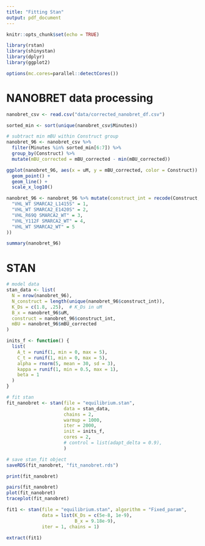 ```yaml
---
title: "Fitting Stan"
output: pdf_document
---
```


```r
knitr::opts_chunk$set(echo = TRUE)
```

```r
library(rstan)
library(shinystan)
library(dplyr)
library(ggplot2)
```

```r
options(mc.cores=parallel::detectCores())
```


# NANOBRET data processing
```r
nanobret_csv <- read.csv("data/corrected_nanobret_df.csv")

sorted_min <- sort(unique(nanobret_csv$Minutes))

# subtract min mBU within Construct group
nanobret_96 <- nanobret_csv %>% 
  filter(Minutes %in% sorted_min[6:7]) %>%
  group_by(Construct) %>%
  mutate(mBU_corrected = mBU_corrected - min(mBU_corrected))

ggplot(nanobret_96, aes(x = uM, y = mBU_corrected, color = Construct)) +
  geom_point() +
  geom_line() +
  scale_x_log10()

nanobret_96 <- nanobret_96 %>% mutate(construct_int = recode(Construct,
  "VHL_WT SMARCA2_L1415S" = 1,
  "VHL_WT SMARCA2_E1420S" = 2,
  "VHL_R69Q SMARCA2_WT" = 3,
  "VHL_Y112F SMARCA2_WT" = 4,
  "VHL_WT SMARCA2_WT" = 5
))

summary(nanobret_96)
```

# STAN
```r
# model data
stan_data <- list(
  N = nrow(nanobret_96),
  N_construct = length(unique(nanobret_96$construct_int)),
  K_Ds = c(1.8, .25),  # K_Ds in uM
  B_x = nanobret_96$uM,
  construct = nanobret_96$construct_int,
  mBU = nanobret_96$mBU_corrected
)

inits_f <- function() {
  list(
    A_t = runif(1, min = 0, max = 5),
    C_t = runif(1, min = 0, max = 5),
    alpha = rnorm(5, mean = 30, sd = 3),
    kappa = runif(1, min = 0.5, max = 1),
    beta = 1
  )
}
```

```r
# fit stan
fit_nanobret <- stan(file = "equilibrium.stan", 
                     data = stan_data,
                     chains = 2,
                     warmup = 1000,
                     iter = 2000,
                     init = inits_f,
                     cores = 2,
                     # control = list(adapt_delta = 0.9),
                     )
```

```r
# save stan_fit object
saveRDS(fit_nanobret, "fit_nanobret.rds")
```

```r
print(fit_nanobret)
```

```r
pairs(fit_nanobret)
plot(fit_nanobret)
traceplot(fit_nanobret)
```






```r
fit1 <- stan(file = "equilibrium.stan", algorithm = "Fixed_param", 
             data = list(K_Ds = c(5e-8, 1e-9),
                         B_x = 9.18e-9),
             iter = 1, chains = 1)

extract(fit1)
```





